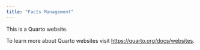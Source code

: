 ```yaml
---
title: "Facts Management"
---
```


This is a Quarto website.

To learn more about Quarto websites visit <https://quarto.org/docs/websites>.
